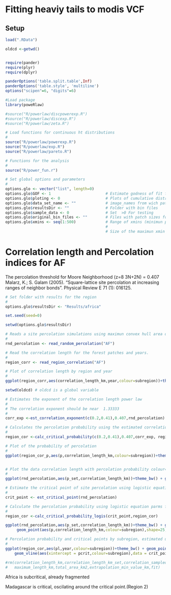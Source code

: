 # Fitting heaviy tails to modis VCF

## Setup

```r
load(".RData")

oldcd <-getwd()


require(pander)
require(plyr)
require(dplyr)

panderOptions('table.split.table',Inf)
panderOptions('table.style', 'multiline')
options("scipen"=6, "digits"=6)

#Load package
library(poweRlaw) 

#source("R/powerlaw/discpowerexp.R")
#source("R/powerlaw/discexp.R")
#source("R/powerlaw/zeta.R")

# Load functions for continuous ht distributions
#
source("R/powerlaw/powerexp.R")
source("R/powerlaw/exp.R")
source("R/powerlaw/pareto.R")

# Functions for the analysis
#
source("R/power_fun.r")

# Set global options and parameters 
#
options.glo <- vector("list", length=0)
options.glo$GOF <- 1						# Estimate godness of fit for power law 
options.glo$ploting <- 0					# Plots of cumulative distributions
options.glo$data_set_name <- ""				# image_names from wich patch sizes were calculated
options.glo$resultsDir <- ""        		# Folder with bin files  
options.glo$sample_data <- 0                # Set  >0 For testing
options.glo$original_bin_files <- ""        # Files with patch sizes for each region (bin=binary)
options.glo$xmins <- seq(1:500)				# Range of xmins (minimun patch sizes) to fit 
											#
											# Size of the maximun xmin in Km 233*233*400/(1000*1000)

```


# Correlation length and Percolation indices for AF

The percolation threshold for Moore Neighborhood (z=8 3N+2N) = 0.407
Malarz, K.; S. Galam (2005). "Square-lattice site percolation at increasing ranges of neighbor bonds". Physical Review E 71 (1): 016125. 

```r

# Set folder with results for the region 
#
options.glo$resultsDir <- "Results/africa"

set.seed(seed=0)

setwd(options.glo$resultsDir)

# Reads a site percolation simulations using maximun convex hull area of forest.
#
rnd_percolation <- read_random_percolation("AF")

# Read the correlation length for the forest patches and years.
#
region_corr <- read_region_correlation("AF")

# Plot of correlation length by region and year
#
ggplot(region_corr,aes(correlation_length_km,year,colour=subregion))+theme_bw() + geom_point(shape=1) + facet_wrap(region ~ subregion,scales="free_x")

setwd(oldcd) # oldcd is a global variable 

# Estimates the exponent of the correlation length power law 
#
# The correlation exponent should be near  1.33333
#
corr_exp <-est_correlation_exponent(c(0.2,0.41),0.407,rnd_percolation)

# Calculates the percolation probability using the estimated correlation exponent, assuming the critical point is known.
#
region_cor <-calc_critical_probability(c(0.2,0.41),0.407,corr_exp, region_corr)

# Plot of the probability of percolation
#
ggplot(region_cor_p,aes(p,correlation_length_km,colour=subregion))+theme_bw() + geom_point(shape=1) + facet_wrap(~region ,scales="free_y")


# Plot the data correlation length with percolation probability colour=subregion
#
ggplot(rnd_percolation,aes(p_set,correlation_length_km))+theme_bw() + geom_point(shape=1) + facet_wrap(region ~ subregion,scales="free_y") + geom_point(aes(p,correlation_length_km,colour=subregion),data=region_cor)

# Estimate the critical point of site percolation using logistic equation
#
crit_point <- est_critical_point(rnd_percolation)

# Calculate the percolation probability using logistic equation parms from est_critical_point
#
region_cor <-calc_critical_probability_logis(crit_point,region_cor)

ggplot(rnd_percolation,aes(p_set,correlation_length_km))+theme_bw() + geom_point(shape=21) + facet_wrap(region ~ subregion,scales="free_y") + geom_point(aes(pl,correlation_length_km,colour=subregion),data=region_cor) +
	 geom_point(aes(p,correlation_length_km,colour=subregion),shape=25,colour="red",data=region_cor)

# Percolation probability and critical points by subregion, estimated using logistic regression
#
ggplot(region_cor,aes(pl,year,colour=subregion))+theme_bw() + geom_point(shape=1) + facet_wrap(~region ,scales="free_y") +
	geom_vline(aes(xintercept = pcrit,colour=subregion),data = crit_point) 

#rm(correlation_length_km,correlation_length_km_set,correlation_sampled_distance_km,p_set,equivalent_diameter_km,
#   maximum_length_km,total_area_km2,extrapolation_min_value_km,fit)	

```

Africa is subcritical, already fragmented

Madagascar is critical, oscilating around the critical point.(Region 2)






